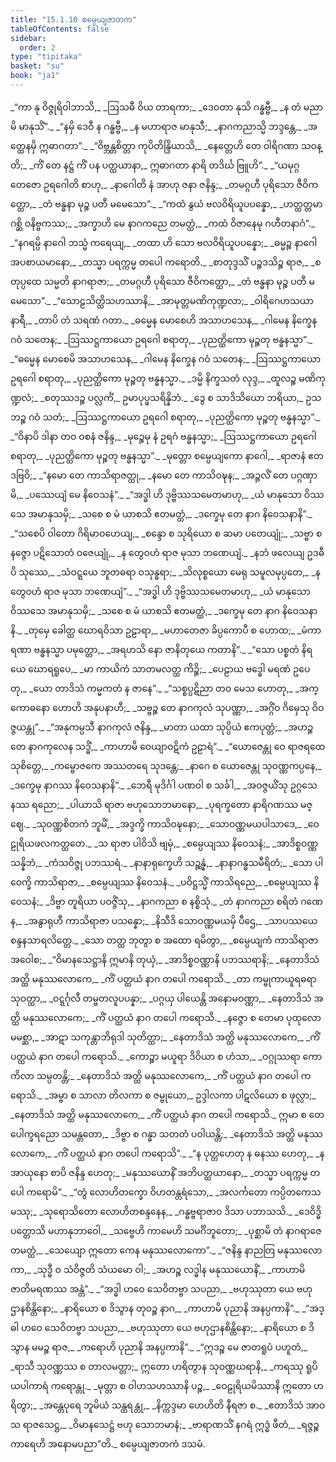 ```yaml
---
title: "15.1.10 စမ္ပေယျဇာတက"
tableOfContents: false
sidebar:
  order: 2
type: "tipitaka"
basket: "su"
book: "ja1"
---
```



<DynamicBreadcrumb />

<Division number="240" book="ja1">

<Paragraph number="3101" type="verses" book="ja1">
_“ကာ နု ဝိဇ္ဇုရိဝါဘာသိ,_  
_ဩသဓီ ဝိယ တာရကာ;_  
_ဒေဝတာ နုသိ ဂန္ဓဗ္ဗီ,_  
_န တံ မညာမိ မာနုသိံ”._  

</Paragraph>

</Division>
<Division number="241" book="ja1">

<Paragraph number="3102" type="verses" book="ja1">
_“နမှိ ဒေဝီ န ဂန္ဓဗ္ဗီ,_  
_န မဟာရာဇ မာနုသီ;_  
_နာဂကညာသ္မိ ဘဒ္ဒန္တေ,_  
_အတ္ထေနမှိ ဣဓာဂတာ”._  

</Paragraph>

</Division>
<Division number="242" book="ja1">

<Paragraph number="3103" type="verses" book="ja1">
_“ဝိဗ္ဘန္တစိတ္တာ ကုပိတိန္ဒြိယာသိ,_  
_နေတ္တေဟိ တေ ဝါရိဂဏာ သဝန္တိ;_  
_ကိံ တေ နဋ္ဌံ ကိံ ပန ပတ္ထယာနာ,_  
ဣဓာဂတာ နာရိ တဒိင်္ဃ ဗြူဟိ”._  

</Paragraph>

</Division>
<Division number="243" book="ja1">

<Paragraph number="3104" type="verses" book="ja1">
_“ယမုဂ္ဂတေဇော ဥရဂေါတိ စာဟု,_  
_နာဂေါတိ နံ အာဟု ဇနာ ဇနိန္ဒ;_  
_တမဂ္ဂဟီ ပုရိသော ဇီဝိကတ္ထော,_  
_တံ ဗန္ဓနာ မုဉ္စ ပတီ မမေသော”._  

</Paragraph>

</Division>
<Division number="244" book="ja1">

<Paragraph number="3105" type="verses" book="ja1">
_“ကထံ နွယံ ဗလဝိရိယူပပန္နော,_  
_ဟတ္ထတ္တမာဂစ္ဆိ ဝနိဗ္ဗကဿ;_  
_အက္ခာဟိ မေ နာဂကညေ တမတ္ထံ,_  
_ကထံ ဝိဇာနေမု ဂဟီတနာဂံ”._  

</Paragraph>

</Division>
<Division number="245" book="ja1">

<Paragraph number="3106" type="verses" book="ja1">
_“နဂရမ္ပိ နာဂေါ ဘသ္မံ ကရေယျ,_  
_တထာ ဟိ သော ဗလဝိရိယူပပန္နော;_  
_ဓမ္မဉ္စ နာဂေါ အပစာယမာနော,_  
_တသ္မာ ပရက္ကမ္မ တပေါ ကရောတိ._  

</Paragraph>

</Division>
<Division number="246" book="ja1">

<Paragraph number="3107" type="verses" book="ja1">
_စာတုဒ္ဒသိံ ပဉ္စဒသိဉ္စ ရာဇ,_  
_စတုပ္ပထေ သမ္မတိ နာဂရာဇာ;_  
_တမဂ္ဂဟီ ပုရိသော ဇီဝိကတ္ထော,_  
_တံ ဗန္ဓနာ မုဉ္စ ပတီ မမေသော”._  

</Paragraph>

</Division>
<Division number="247" book="ja1">

<Paragraph number="3108" type="verses" book="ja1">
_“သောဠသိတ္ထိသဟဿာနိ,_  
_အာမုတ္တမဏိကုဏ္ဍလာ;_  
_ဝါရိဂေဟသယာ နာရီ,_  
_တာပိ တံ သရဏံ ဂတာ._  

</Paragraph>

</Division>
<Division number="248" book="ja1">

<Paragraph number="3109" type="verses" book="ja1">
_ဓမ္မေန မောစေဟိ အသာဟသေန,_  
_ဂါမေန နိက္ခေန ဂဝံ သတေန;_  
_ဩဿဋ္ဌကာယော ဥရဂေါ စရာတု,_  
_ပုညတ္ထိကော မုဉ္စတု ဗန္ဓနသ္မာ”._  

</Paragraph>

</Division>
<Division number="249" book="ja1">

<Paragraph number="3110" type="verses" book="ja1">
_“ဓမ္မေန မောစေမိ အသာဟသေန,_  
_ဂါမေန နိက္ခေန ဂဝံ သတေန;_  
_ဩဿဋ္ဌကာယော ဥရဂေါ စရာတု,_  
_ပုညတ္ထိကော မုဉ္စတု ဗန္ဓနသ္မာ._  

</Paragraph>

</Division>
<Division number="250" book="ja1">

<Paragraph number="3111" type="verses" book="ja1">
_ဒမ္မိ နိက္ခသတံ လုဒ္ဒ,_  
_ထူလဉ္စ မဏိကုဏ္ဍလံ;_  
_စတုဿဒဉ္စ ပလ္လင်္ကံ,_  
ဥမာပုပ္ဖသရိန္နိဘံ._  

</Paragraph>

</Division>
<Division number="251" book="ja1">

<Paragraph number="3112" type="verses" book="ja1">
_ဒွေ စ သာဒိသိယော ဘရိယာ,_  
ဥသဘဉ္စ ဂဝံ သတံ;_  
_ဩဿဋ္ဌကာယော ဥရဂေါ စရာတု,_  
_ပုညတ္ထိကော မုဉ္စတု ဗန္ဓနသ္မာ”._  

</Paragraph>

</Division>
<Division number="252" book="ja1">

<Paragraph number="3113" type="verses" book="ja1">
_“ဝိနာပိ ဒါနာ တဝ ဝစနံ ဇနိန္ဒ,_  
_မုဉ္စေမု နံ ဥရဂံ ဗန္ဓနသ္မာ;_  
_ဩဿဋ္ဌကာယော ဥရဂေါ စရာတု,_  
_ပုညတ္ထိကော မုဉ္စတု ဗန္ဓနသ္မာ”._  

</Paragraph>

</Division>
<Division number="253" book="ja1">

<Paragraph number="3114" type="verses" book="ja1">
_မုတ္တော စမ္ပေယျကော နာဂေါ,_  
_ရာဇာနံ ဧတဒဗြဝိ;_  
_“နမော တေ ကာသိရာဇတ္ထု,_  
_နမော တေ ကာသိဝဍ္ဎန;_  
_အဉ္ဇလိံ တေ ပဂ္ဂဏှာမိ,_  
_ပဿေယျံ မေ နိဝေသနံ”._  

</Paragraph>

</Division>
<Division number="254" book="ja1">

<Paragraph number="3115" type="verses" book="ja1">
_“အဒ္ဓါ ဟိ ဒုဗ္ဗိဿသမေတမာဟု,_  
_ယံ မာနုသော ဝိဿသေ အမာနုသမှိ;_  
_သစေ စ မံ ယာစသိ ဧတမတ္ထံ,_  
_ဒက္ခေမု တေ နာဂ နိဝေသနာနိ”._  

</Paragraph>

</Division>
<Division number="255" book="ja1">

<Paragraph number="3116" type="verses" book="ja1">
_“သစေပိ ဝါတော ဂိရိမာဝဟေယျ,_  
_စန္ဒော စ သုရိယော စ ဆမာ ပတေယျုံ;_  
_သဗ္ဗာ စ နဇ္ဇော ပဋိသောတံ ဝဇေယျုံ,_  
_န တွေဝဟံ ရာဇ မုသာ ဘဏေယျံ._  

</Paragraph>

</Division>
<Division number="256" book="ja1">

<Paragraph number="3117" type="verses" book="ja1">
_နဘံ ဖလေယျ ဥဒဓီပိ သုဿေ,_  
_သံဝဋ္ဋယေ ဘူတဓရာ ဝသုန္ဓရာ;_  
_သိလုစ္စယော မေရု သမူလမုပ္ပတေ,_  
_န တွေဝဟံ ရာဇ မုသာ ဘဏေယျံ”._  

</Paragraph>

</Division>
<Division number="257" book="ja1">

<Paragraph number="3118" type="verses" book="ja1">
_“အဒ္ဓါ ဟိ ဒုဗ္ဗိဿသမေတမာဟု,_  
_ယံ မာနုသော ဝိဿသေ အမာနုသမှိ;_  
_သစေ စ မံ ယာစသိ ဧတမတ္ထံ,_  
_ဒက္ခေမု တေ နာဂ နိဝေသနာနိ._  

</Paragraph>

</Division>
<Division number="258" book="ja1">

<Paragraph number="3119" type="verses" book="ja1">
_တုမှေ ခေါတ္ထ ဃောရဝိသာ ဥဠာရာ,_  
_မဟာတေဇာ ခိပ္ပကောပီ စ ဟောထ;_  
_မံကာရဏာ ဗန္ဓနသ္မာ ပမုတ္တော,_  
_အရဟသိ နော ဇာနိတုယေ ကတာနိ”._  

</Paragraph>

</Division>
<Division number="259" book="ja1">

<Paragraph number="3120" type="verses" book="ja1">
_“သော ပစ္စတံ နိရယေ ဃောရရူပေ,_  
_မာ ကာယိကံ သာတမလတ္ထ ကိဉ္စိ;_  
_ပေဠာယ ဗဒ္ဓေါ မရဏံ ဥပေတု,_  
_ယော တာဒိသံ ကမ္မကတံ န ဇာနေ”._  

</Paragraph>

</Division>
<Division number="260" book="ja1">

<Paragraph number="3121" type="verses" book="ja1">
_“သစ္စပ္ပဋိညာ တဝ မေသ ဟောတု,_  
_အက္ကောဓနော ဟောဟိ အနုပနာဟီ;_  
_သဗ္ဗဉ္စ တေ နာဂကုလံ သုပဏ္ဏာ,_  
_အဂ္ဂိံဝ ဂိမှေသု ဝိဝဇ္ဇယန္တု”._  

</Paragraph>

</Division>
<Division number="261" book="ja1">

<Paragraph number="3122" type="verses" book="ja1">
_“အနုကမ္ပသီ နာဂကုလံ ဇနိန္ဒ,_  
_မာတာ ယထာ သုပ္ပိယံ ဧကပုတ္တံ;_  
_အဟဉ္စ တေ နာဂကုလေန သဒ္ဓိံ,_  
_ကာဟာမိ ဝေယျာဝဋိကံ ဥဠာရံ”._  

</Paragraph>

</Division>
<Division number="262" book="ja1">

<Paragraph number="3123" type="verses" book="ja1">
_“ယောဇေန္တု ဝေ ရာဇရထေ သုစိတ္တေ,_  
_ကမ္ဗောဇကေ အဿတရေ သုဒန္တေ;_  
_နာဂေ စ ယောဇေန္တု သုဝဏ္ဏကပ္ပနေ,_  
_ဒက္ခေမု နာဂဿ နိဝေသနာနိ”._  

</Paragraph>

</Division>
<Division number="263" book="ja1">

<Paragraph number="3124" type="verses" book="ja1">
_ဘေရီ မုဒိင်္ဂါ ပဏဝါ စ သင်္ခါ,_  
_အဝဇ္ဇယိံသု ဥဂ္ဂသေနဿ ရညော;_  
_ပါယာသိ ရာဇာ ဗဟုသောဘမာနော,_  
_ပုရက္ခတော နာရိဂဏဿ မဇ္ဈေ._  

</Paragraph>

</Division>
<Division number="264" book="ja1">

<Paragraph number="3125" type="verses" book="ja1">
_သုဝဏ္ဏစိတကံ ဘူမိံ,_  
_အဒ္ဒက္ခိ ကာသိဝဍ္ဎနော;_  
_သောဝဏ္ဏမယပါသာဒေ,_  
_ဝေဠုရိယဖလကတ္ထတေ._  

</Paragraph>

</Division>
<Division number="265" book="ja1">

<Paragraph number="3126" type="verses" book="ja1">
_သ ရာဇာ ပါဝိသိ ဗျမှံ,_  
_စမ္ပေယျဿ နိဝေသနံ;_  
_အာဒိစ္စဝဏ္ဏသန္နိဘံ,_  
_ကံသဝိဇ္ဇု ပဘဿရံ._  

</Paragraph>

</Division>
<Division number="266" book="ja1">

<Paragraph number="3127" type="verses" book="ja1">
_နာနာရုက္ခေဟိ သဉ္ဆန္နံ,_  
_နာနာဂန္ဓသမီရိတံ;_  
_သော ပါဝေက္ခိ ကာသိရာဇာ,_  
_စမ္ပေယျဿ နိဝေသနံ._  

</Paragraph>

</Division>
<Division number="267" book="ja1">

<Paragraph number="3128" type="verses" book="ja1">
_ပဝိဋ္ဌသ္မိံ ကာသိရညေ,_  
_စမ္ပေယျဿ နိဝေသနံ;_  
_ဒိဗ္ဗာ တူရိယာ ပဝဇ္ဇိံသု,_  
_နာဂကညာ စ နစ္စိသုံ._  

</Paragraph>

</Division>
<Division number="268" book="ja1">

<Paragraph number="3129" type="verses" book="ja1">
_တံ နာဂကညာ စရိတံ ဂဏေန,_  
_အနွာရုဟီ ကာသိရာဇာ ပသန္နော;_  
_နိသီဒိ သောဝဏ္ဏမယမှိ ပီဌေ,_  
_သာပဿယေ စန္ဒနသာရလိတ္တေ._  

</Paragraph>

</Division>
<Division number="269" book="ja1">

<Paragraph number="3130" type="verses" book="ja1">
_သော တတ္ထ ဘုတွာ စ အထော ရမိတွာ,_  
_စမ္ပေယျကံ ကာသိရာဇာ အဝေါစ;_  
_“ဝိမာနသေဋ္ဌာနိ ဣမာနိ တုယှံ,_  
_အာဒိစ္စဝဏ္ဏာနိ ပဘဿရာနိ;_  
_နေတာဒိသံ အတ္ထိ မနုဿလောကေ,_  
_ကိံ ပတ္ထယံ နာဂ တပေါ ကရောသိ._  

</Paragraph>

</Division>
<Division number="270" book="ja1">

<Paragraph number="3131" type="verses" book="ja1">
_တာ ကမ္ဗုကာယူရဓရာ သုဝတ္ထာ,_  
_ဝဋ္ဋင်္ဂုလီ တမ္ဗတလူပပန္နာ;_  
_ပဂ္ဂယှ ပါယေန္တိ အနောမဝဏ္ဏာ,_  
_နေတာဒိသံ အတ္ထိ မနုဿလောကေ;_  
_ကိံ ပတ္ထယံ နာဂ တပေါ ကရောသိ._  

</Paragraph>

</Division>
<Division number="271" book="ja1">

<Paragraph number="3132" type="verses" book="ja1">
_နဇ္ဇော စ တေမာ ပုထုလောမမစ္ဆာ,_  
_အာဋာ သကုန္တာဘိရုဒါ သုတိတ္ထာ;_  
_နေတာဒိသံ အတ္ထိ မနုဿလောကေ,_  
_ကိံ ပတ္ထယံ နာဂ တပေါ ကရောသိ._  

</Paragraph>

</Division>
<Division number="272" book="ja1">

<Paragraph number="3133" type="verses" book="ja1">
_ကောဉ္စာ မယူရာ ဒိဝိယာ စ ဟံသာ,_  
_ဝဂ္ဂုဿရာ ကောကိလာ သမ္ပတန္တိ;_  
_နေတာဒိသံ အတ္ထိ မနုဿလောကေ,_  
_ကိံ ပတ္ထယံ နာဂ တပေါ ကရောသိ._  

</Paragraph>

</Division>
<Division number="273" book="ja1">

<Paragraph number="3134" type="verses" book="ja1">
_အမ္ဗာ စ သာလာ တိလကာ စ ဇမ္ဗုယော,_  
ဥဒ္ဒါလကာ ပါဋလိယော စ ဖုလ္လာ;_  
_နေတာဒိသံ အတ္ထိ မနုဿလောကေ,_  
_ကိံ ပတ္ထယံ နာဂ တပေါ ကရောသိ._  

</Paragraph>

</Division>
<Division number="274" book="ja1">

<Paragraph number="3135" type="verses" book="ja1">
ဣမာ စ တေ ပေါက္ခရညော သမန္တတော,_  
_ဒိဗ္ဗာ စ ဂန္ဓာ သတတံ ပဝါယန္တိ;_  
_နေတာဒိသံ အတ္ထိ မနုဿလောကေ,_  
_ကိံ ပတ္ထယံ နာဂ တပေါ ကရောသိ”._  

</Paragraph>

</Division>
<Division number="275" book="ja1">

<Paragraph number="3136" type="verses" book="ja1">
_“န ပုတ္တဟေတု န ဓနဿ ဟေတု,_  
_န အာယုနော စာပိ ဇနိန္ဒ ဟေတု;_  
_မနုဿယောနိံ အဘိပတ္ထယာနော,_  
_တသ္မာ ပရက္ကမ္မ တပေါ ကရောမိ”._  

</Paragraph>

</Division>
<Division number="276" book="ja1">

<Paragraph number="3137" type="verses" book="ja1">
_“တွံ လောဟိတက္ခော ဝိဟတန္တရံသော,_  
_အလင်္ကတော ကပ္ပိတကေသမဿု;_  
_သုရောသိတော လောဟိတစန္ဒနေန,_  
_ဂန္ဓဗ္ဗရာဇာဝ ဒိသာ ပဘာသသိ._  

</Paragraph>

</Division>
<Division number="277" book="ja1">

<Paragraph number="3138" type="verses" book="ja1">
_ဒေဝိဒ္ဓိပတ္တောသိ မဟာနုဘာဝေါ,_  
_သဗ္ဗေဟိ ကာမေဟိ သမင်္ဂိဘူတော;_  
_ပုစ္ဆာမိ တံ နာဂရာဇေတမတ္ထံ,_  
_သေယျော ဣတော ကေန မနုဿလောကော”._  

</Paragraph>

</Division>
<Division number="278" book="ja1">

<Paragraph number="3139" type="verses" book="ja1">
_“ဇနိန္ဒ နာညတြ မနုဿလောကာ,_  
_သုဒ္ဓီ ဝ သံဝိဇ္ဇတိ သံယမော ဝါ;_  
_အဟဉ္စ လဒ္ဓါန မနုဿယောနိံ,_  
_ကာဟာမိ ဇာတိမရဏဿ အန္တံ”._  

</Paragraph>

</Division>
<Division number="279" book="ja1">

<Paragraph number="3140" type="verses" book="ja1">
_“အဒ္ဓါ ဟဝေ သေဝိတဗ္ဗာ သပညာ,_  
_ဗဟုဿုတာ ယေ ဗဟုဌာနစိန္တိနော;_  
_နာရိယော စ ဒိသွာန တုဝဉ္စ နာဂ,_  
_ကာဟာမိ ပုညာနိ အနပ္ပကာနိ”._  

</Paragraph>

</Division>
<Division number="280" book="ja1">

<Paragraph number="3141" type="verses" book="ja1">
_“အဒ္ဓါ ဟဝေ သေဝိတဗ္ဗာ သပညာ,_  
_ဗဟုဿုတာ ယေ ဗဟုဌာနစိန္တိနော;_  
_နာရိယော စ ဒိသွာန မမဉ္စ ရာဇ,_  
_ကရောဟိ ပုညာနိ အနပ္ပကာနိ”._  

</Paragraph>

</Division>
<Division number="281" book="ja1">

<Paragraph number="3142" type="verses" book="ja1">
_“ဣဒဉ္စ မေ ဇာတရူပံ ပဟူတံ,_  
_ရာသီ သုဝဏ္ဏဿ စ တာလမတ္တာ;_  
ဣတော ဟရိတွာန သုဝဏ္ဏဃရာနိ,_  
_ကရဿု ရူပိယပါကာရံ ကရောန္တု._  

</Paragraph>

</Division>
<Division number="282" book="ja1">

<Paragraph number="3143" type="verses" book="ja1">
_မုတ္တာ စ ဝါဟသဟဿာနိ ပဉ္စ,_  
_ဝေဠုရိယမိဿာနိ ဣတော ဟရိတွာ;_  
_အန္တေပုရေ ဘူမိယံ သန္ထရန္တု,_  
_နိက္ကဒ္ဒမာ ဟေဟိတိ နီရဇာ စ._  

</Paragraph>

</Division>
<Division number="283" book="ja1">

<Paragraph number="3144" type="verses" book="ja1">
_ဧတာဒိသံ အာဝသ ရာဇသေဋ္ဌ,_  
_ဝိမာနသေဋ္ဌံ ဗဟု သောဘမာနံ;_  
_ဗာရာဏသိံ နဂရံ ဣဒ္ဓံ ဖီတံ,_  
_ရဇ္ဇဉ္စ ကာရေဟိ အနောမပညာ”တိ._  


</Paragraph>
</Division>

<Paragraph number="3145" type="center" book="ja1">
စမ္ပေယျဇာတကံ ဒသမံ.
</Paragraph>